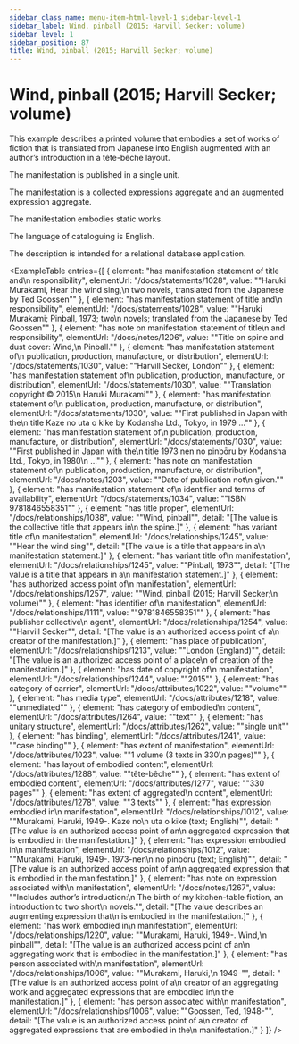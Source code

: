 ```yaml
---
sidebar_class_name: menu-item-html-level-1 sidebar-level-1
sidebar_label: Wind, pinball (2015; Harvill Secker; volume)
sidebar_level: 1
sidebar_position: 87
title: Wind, pinball (2015; Harvill Secker; volume)
---
```


# Wind, pinball (2015; Harvill Secker; volume)

This example describes a printed volume that embodies a set of works of fiction that
              is translated from Japanese into English augmented with an author’s introduction in a
              tête-bêche layout.

The manifestation is published in a single unit.

The manifestation is a collected expressions aggregate and an augmented expression
              aggregate.

The manifestation embodies static works.

The language of cataloguing is English.

The description is intended for a relational database application.

<ExampleTable
  entries={[
    {
      element: "has manifestation statement of title and\n                    responsibility",
      elementUrl: "/docs/statements/1028",
      value: "\"Haruki Murakami, Hear the wind sing,\n                  two novels, translated from the Japanese by Ted Goossen\""
    },
    {
      element: "has manifestation statement of title and\n                    responsibility",
      elementUrl: "/docs/statements/1028",
      value: "\"Haruki Murakami; Pinball, 1973; two\n                  novels; translated from the Japanese by Ted Goossen\""
    },
    {
      element: "has note on manifestation statement of title\n                    and responsibility",
      elementUrl: "/docs/notes/1206",
      value: "\"Title on spine and dust cover: Wind,\n                  Pinball.\""
    },
    {
      element: "has manifestation statement of\n                    publication, production, manufacture, or distribution",
      elementUrl: "/docs/statements/1030",
      value: "\"Harvill Secker, London\""
    },
    {
      element: "has manifestation statement of\n                    publication, production, manufacture, or distribution",
      elementUrl: "/docs/statements/1030",
      value: "\"Translation copyright © 2015\n                  Haruki Murakami\""
    },
    {
      element: "has manifestation statement of\n                    publication, production, manufacture, or distribution",
      elementUrl: "/docs/statements/1030",
      value: "\"First published in Japan with the\n                  title Kaze no uta o kike by Kodansha Ltd., Tokyo, in 1979 …\""
    },
    {
      element: "has manifestation statement of\n                    publication, production, manufacture, or distribution",
      elementUrl: "/docs/statements/1030",
      value: "\"First published in Japan with the\n                  title 1973 nen no pinbōru by Kodansha Ltd., Tokyo, in 1980\n                  …\""
    },
    {
      element: "has note on manifestation statement of\n                    publication, production, manufacture, or distribution",
      elementUrl: "/docs/notes/1203",
      value: "\"Date of publication not\n                  given.\""
    },
    {
      element: "has manifestation statement of\n                    identifier and terms of availability",
      elementUrl: "/docs/statements/1034",
      value: "\"ISBN 9781846558351\""
    },
    {
      element: "has title proper",
      elementUrl: "/docs/relationships/1038",
      value: "\"Wind, pinball\"",
      detail: "[The value is the collective title that appears in\n                      the spine.]"
    },
    {
      element: "has variant title of\n                      manifestation",
      elementUrl: "/docs/relationships/1245",
      value: "\"Hear the wind sing\"",
      detail: "[The value is a title that appears in a\n                      manifestation statement.]"
    },
    {
      element: "has variant title of\n                      manifestation",
      elementUrl: "/docs/relationships/1245",
      value: "\"Pinball, 1973\"",
      detail: "[The value is a title that appears in a\n                      manifestation statement.]"
    },
    {
      element: "has authorized access point of\n                    manifestation",
      elementUrl: "/docs/relationships/1257",
      value: "\"Wind, pinball (2015; Harvill Secker;\n                  volume)\""
    },
    {
      element: "has identifier of\n                  manifestation",
      elementUrl: "/docs/relationships/1111",
      value: "\"9781846558351\""
    },
    {
      element: "has publisher collective\n                    agent",
      elementUrl: "/docs/relationships/1254",
      value: "\"Harvill Secker\"",
      detail: "[The value is an authorized access point of a\n                      creator of the manifestation.]"
    },
    {
      element: "has place of publication",
      elementUrl: "/docs/relationships/1213",
      value: "\"London (England)\"",
      detail: "[The value is an authorized access point of a place\n                      of creation of the manifestation.]"
    },
    {
      element: "has date of copyright of\n                    manifestation",
      elementUrl: "/docs/relationships/1244",
      value: "\"2015\""
    },
    {
      element: "has category of carrier",
      elementUrl: "/docs/attributes/1022",
      value: "\"volume\""
    },
    {
      element: "has media type",
      elementUrl: "/docs/attributes/1218",
      value: "\"unmediated\""
    },
    {
      element: "has category of embodied\n                  content",
      elementUrl: "/docs/attributes/1264",
      value: "\"text\""
    },
    {
      element: "has unitary structure",
      elementUrl: "/docs/attributes/1262",
      value: "\"single unit\""
    },
    {
      element: "has binding",
      elementUrl: "/docs/attributes/1241",
      value: "\"case binding\""
    },
    {
      element: "has extent of manifestation",
      elementUrl: "/docs/attributes/1023",
      value: "\"1 volume (3 texts in 330\n                  pages)\""
    },
    {
      element: "has layout of embodied content",
      elementUrl: "/docs/attributes/1288",
      value: "\"tête-bêche\""
    },
    {
      element: "has extent of embodied content",
      elementUrl: "/docs/attributes/1277",
      value: "\"330 pages\""
    },
    {
      element: "has extent of aggregated\n                  content",
      elementUrl: "/docs/attributes/1278",
      value: "\"3 texts\""
    },
    {
      element: "has expression embodied in\n                      manifestation",
      elementUrl: "/docs/relationships/1012",
      value: "\"Murakami, Haruki, 1949-. Kaze no\n                    uta o kike (text; English)\"",
      detail: "[The value is an authorized access point of an\n                      aggregated expression that is embodied in the manifestation.]"
    },
    {
      element: "has expression embodied in\n                      manifestation",
      elementUrl: "/docs/relationships/1012",
      value: "\"Murakami, Haruki, 1949-. 1973-nen\n                    no pinbōru (text; English)\"",
      detail: "[The value is an authorized access point of an\n                      aggregated expression that is embodied in the manifestation.]"
    },
    {
      element: "has note on expression associated with\n                      manifestation",
      elementUrl: "/docs/notes/1267",
      value: "\"Includes author’s introduction:\n                    The birth of my kitchen-table fiction, an introduction to two short\n                    novels.\"",
      detail: "[The value describes an augmenting expression that\n                      is embodied in the manifestation.]"
    },
    {
      element: "has work embodied in\n                      manifestation",
      elementUrl: "/docs/relationships/1220",
      value: "\"Murakami, Haruki, 1949-. Wind,\n                    pinball\"",
      detail: "[The value is an authorized access point of an\n                      aggregating work that is embodied in the manifestation.]"
    },
    {
      element: "has person associated with\n                      manifestation",
      elementUrl: "/docs/relationships/1006",
      value: "\"Murakami, Haruki,\n                    1949-\"",
      detail: "[The value is an authorized access point of a\n                      creator of an aggregating work and aggregated expressions that are embodied in\n                      the manifestation.]"
    },
    {
      element: "has person associated with\n                      manifestation",
      elementUrl: "/docs/relationships/1006",
      value: "\"Goossen, Ted, 1948-\"",
      detail: "[The value is an authorized access point of a\n                      creator of aggregated expressions that are embodied in the\n                      manifestation.]"
    }
  ]}
/>
